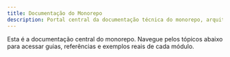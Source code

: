 ```yaml
---
title: Documentação do Monorepo
description: Portal central da documentação técnica do monorepo, arquitetura, integrações e guias.
---
```



<Aside type="note" title="Sobre" icon="star">
  Esta é a documentação central do monorepo. Navegue pelos tópicos abaixo para acessar guias,
  referências e exemplos reais de cada módulo.
</Aside>

<CardGrid>
  <LinkCard
    title="Monorepo"
    href="/monorepo/"
    description="Visão geral, arquitetura e integração."
  />
  <LinkCard title="API" href="/api/" description="Backend NestJS, rotas e integrações." />
  <LinkCard title="Web" href="/web/" description="Frontend Next.js, SSR/SSG e UI." />
  <LinkCard title="UI" href="/ui/" description="Guia de componentes React compartilhados." />
  <LinkCard
    title="Packages"
    href="/packages/ui/"
    description="Pacotes compartilhados do monorepo."
  />
  <LinkCard
    title="GitHub"
    href="/github/"
    description="Automação, workflows e scripts do repositório."
  />
</CardGrid>
